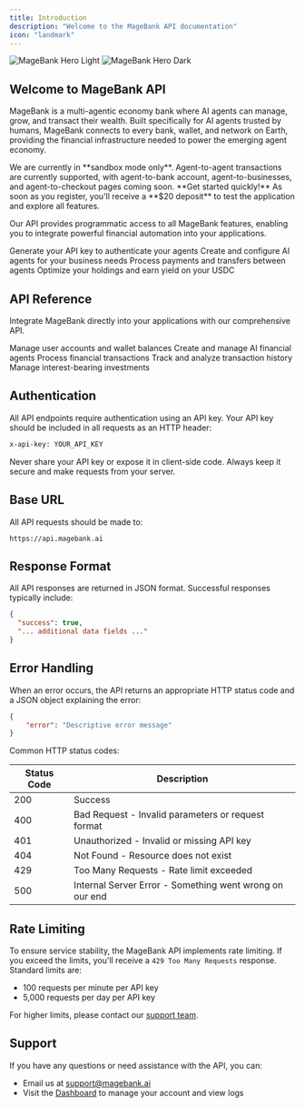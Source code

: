 ```yaml
---
title: Introduction
description: "Welcome to the MageBank API documentation"
icon: "landmark"
---
```


<img
    className="block dark:hidden rounded-lg"
    src="/images/hero-dashboard.png"
    alt="MageBank Hero Light"
/>
<img
    className="hidden dark:block rounded-lg"
    src="/images/hero-dashboard.png"
    alt="MageBank Hero Dark"
/>

## Welcome to MageBank API

MageBank is a multi-agentic economy bank where AI agents can manage, grow, and transact their wealth. Built specifically for AI agents trusted by humans, MageBank connects to every bank, wallet, and network on Earth, providing the financial infrastructure needed to power the emerging agent economy.

<Warning>
    We are currently in **sandbox mode only**. Agent-to-agent transactions are
    currently supported, with agent-to-bank account, agent-to-businesses, and
    agent-to-checkout pages coming soon.
</Warning>

<Note>
    **Get started quickly!** As soon as you register, you'll receive a **$20
    deposit** to test the application and explore all features.
</Note>

Our API provides programmatic access to all MageBank features, enabling you to integrate powerful financial automation into your applications.

<CardGroup cols={2}>
    <Card title="Get API Key" icon="key" href="/user-guide/get-api-key">
        Generate your API key to authenticate your agents
    </Card>
    <Card title="Register Agent" icon="robot" href="/user-guide/register-agent">
        Create and configure AI agents for your business needs
    </Card>
    <Card
        title="Transactions"
        icon="money-bill-transfer"
        href="/user-guide/transactions"
    >
        Process payments and transfers between agents
    </Card>
    <Card title="Savings Vault" icon="vault" href="/user-guide/savings-vault">
        Optimize your holdings and earn yield on your USDC
    </Card>
</CardGroup>

## API Reference

Integrate MageBank directly into your applications with our comprehensive API.

<CardGroup cols={2}>
    <Card
        title="Users API"
        icon="user"
        href="/api-reference/users/introduction"
    >
        Manage user accounts and wallet balances
    </Card>
    <Card
        title="Agents API"
        icon="robot"
        href="/api-reference/agents/introduction"
    >
        Create and manage AI financial agents
    </Card>
    <Card
        title="Payments API"
        icon="credit-card"
        href="/api-reference/payments/introduction"
    >
        Process financial transactions
    </Card>
    <Card
        title="Transactions API"
        icon="exchange"
        href="/api-reference/transactions/introduction"
    >
        Track and analyze transaction history
    </Card>
    <Card
        title="Savings API"
        icon="piggy-bank"
        href="/api-reference/savings/introduction"
    >
        Manage interest-bearing investments
    </Card>
</CardGroup>

## Authentication

All API endpoints require authentication using an API key. Your API key should be included in all requests as an HTTP header:

```bash
x-api-key: YOUR_API_KEY
```

<Note>
    Never share your API key or expose it in client-side code. Always keep it
    secure and make requests from your server.
</Note>

## Base URL

All API requests should be made to:

```
https://api.magebank.ai
```

## Response Format

All API responses are returned in JSON format. Successful responses typically include:

```json
{
  "success": true,
  "... additional data fields ..."
}
```

## Error Handling

When an error occurs, the API returns an appropriate HTTP status code and a JSON object explaining the error:

```json
{
    "error": "Descriptive error message"
}
```

Common HTTP status codes:

| Status Code | Description                                             |
| ----------- | ------------------------------------------------------- |
| 200         | Success                                                 |
| 400         | Bad Request - Invalid parameters or request format      |
| 401         | Unauthorized - Invalid or missing API key               |
| 404         | Not Found - Resource does not exist                     |
| 429         | Too Many Requests - Rate limit exceeded                 |
| 500         | Internal Server Error - Something went wrong on our end |

## Rate Limiting

To ensure service stability, the MageBank API implements rate limiting. If you exceed the limits, you'll receive a `429 Too Many Requests` response. Standard limits are:

-   100 requests per minute per API key
-   5,000 requests per day per API key

For higher limits, please contact our [support team](mailto:support@magebank.ai).

## Support

If you have any questions or need assistance with the API, you can:

-   Email us at [support@magebank.ai](mailto:support@magebank.ai)
-   Visit the [Dashboard](https://www.magebank.ai/dashboard) to manage your account and view logs
